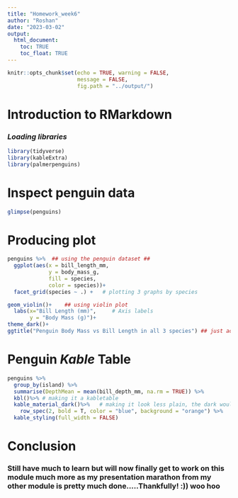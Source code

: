 ```yaml
---
title: "Homework_week6"
author: "Roshan"
date: "2023-03-02"
output: 
  html_document:
    toc: TRUE
    toc_float: TRUE
---
```


```r
knitr::opts_chunk$set(echo = TRUE, warning = FALSE,
                      message = FALSE,
                      fig.path = "../output/")
```

# Introduction to **RMarkdown**


### *Loading libraries*
```r
library(tidyverse)
library(kableExtra)
library(palmerpenguins)
```

# Inspect penguin data

```r
glimpse(penguins)

```
# Producing plot

```r
penguins %>%  ## using the penguin dataset ##
  ggplot(aes(x = bill_length_mm,
             y = body_mass_g,
             fill = species,
             color = species))+
  facet_grid(species ~ .) +   # plotting 3 graphs by species

geom_violin()+    ## using violin plot
  labs(x="Bill Length (mm)",     # Axis labels 
       y = "Body Mass (g)")+
theme_dark()+
ggtitle("Penguin Body Mass vs Bill Length in all 3 species") ## just adding a title as you reminded me in the last grading thanks Emily :)
```

# Penguin *Kable* Table

```r
penguins %>%
  group_by(island) %>%
  summarise(DepthMean = mean(bill_depth_mm, na.rm = TRUE)) %>%
  kbl()%>% # making it a kabletable
  kable_material_dark()%>%   # making it look less plain, the dark wouldn't be a usual choice as its tougher to read 
    row_spec(2, bold = T, color = "blue", background = "orange") %>%
  kable_styling(full_width = FALSE)  
```

# Conclusion 
### Still have much to learn but will now finally get to work on this module much more as my **presentation marathon** from my other module is pretty much done.....Thankfully! :)) woo hoo